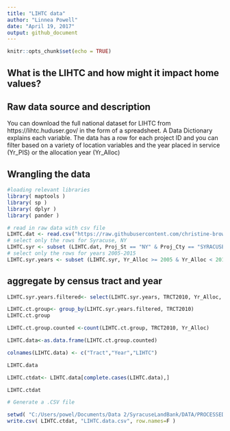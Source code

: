```yaml
---
title: "LIHTC data"
author: "Linnea Powell"
date: "April 19, 2017"
output: github_document
---
```


```r
knitr::opts_chunk$set(echo = TRUE)
```
## What is the LIHTC and how might it impact home values?

## Raw data source and description
You can download the full national dataset for LIHTC from https://lihtc.huduser.gov/ in the form of a spreadsheet. A Data Dictionary explains each variable. The data has a row for each project ID and you can filter based on a variety of location variables and the year placed in service (Yr_PIS) or the allocation year (Yr_Alloc)

## Wrangling the data
```r
#loading relevant libraries
library( maptools )
library( sp )
library( dplyr )
library( pander )
```


```r
# read in raw data with csv file
LIHTC.dat <- read.csv("https://raw.githubusercontent.com/christine-brown/SyracuseLandBank/master/DATA/RAW_DATA/LIHTCPUB.csv", header=TRUE)
# select only the rows for Syracuse, NY
LIHTC.syr <- subset (LIHTC.dat, Proj_St == "NY" & Proj_Cty == "SYRACUSE")
# select only the rows for years 2005-2015
LIHTC.syr.years <- subset (LIHTC.syr, Yr_Alloc >= 2005 & Yr_Alloc < 2016)


```

## aggregate by census tract and year
```r
LIHTC.syr.years.filtered<- select(LIHTC.syr.years, TRCT2010, Yr_Alloc, Project)

LIHTC.ct.group<- group_by(LIHTC.syr.years.filtered, TRCT2010)
LIHTC.ct.group

LIHTC.ct.group.counted <-count(LIHTC.ct.group, TRCT2010, Yr_Alloc)

LIHTC.data<-as.data.frame(LIHTC.ct.group.counted)

colnames(LIHTC.data) <- c("Tract","Year","LIHTC")

LIHTC.data

LIHTC.ctdat<- LIHTC.data[complete.cases(LIHTC.data),]

LIHTC.ctdat
```



```r

# Generate a .CSV file 

setwd( "C:/Users/powel/Documents/Data 2/SyracuseLandBank/DATA/PROCESSED_DATA" )
write.csv( LIHTC.ctdat, "LIHTC.data.csv", row.names=F )

```


